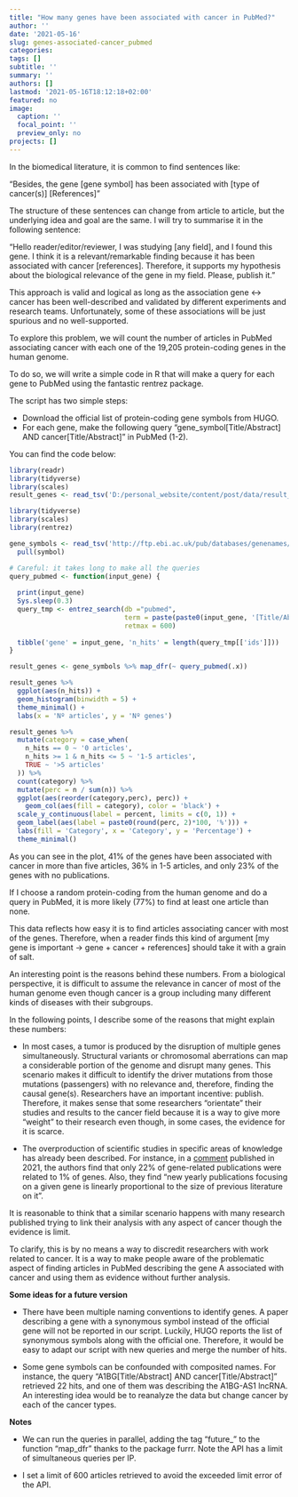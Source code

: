 ```yaml
---
title: "How many genes have been associated with cancer in PubMed?"
author: ''
date: '2021-05-16'
slug: genes-associated-cancer_pubmed
categories: 
tags: []
subtitle: ''
summary: ''
authors: []
lastmod: '2021-05-16T18:12:18+02:00'
featured: no
image:
  caption: ''
  focal_point: ''
  preview_only: no
projects: []
---
```


In the biomedical literature, it is common to find sentences like:

"Besides, the gene [gene symbol] has been associated with [type of cancer(s)] [References]"

The structure of these sentences can change from article to article, but the underlying idea and goal are the same. I will try to summarise it in the following sentence:

"Hello reader/editor/reviewer, I was studying [any field], and I found this gene. I think it is a relevant/remarkable finding because it has been associated with cancer [references]. Therefore, it supports my hypothesis about the biological relevance of the gene in my field. Please, publish it."

This approach is valid and logical as long as the association gene <-> cancer has been well-described and validated by different experiments and research teams. Unfortunately, some of these associations will be just spurious and no well-supported.

To explore this problem, we will count the number of articles in PubMed associating cancer with each one of the 19,205 protein-coding genes in the human genome.

To do so, we will write a simple code in R that will make a query for each gene to PubMed using the fantastic rentrez package.

The script has two simple steps:

* Download the official list of protein-coding gene symbols from HUGO.
* For each gene, make the following query "gene_symbol[Title/Abstract] AND cancer[Title/Abstract]" in PubMed (1-2).

You can find the code below:

```r
library(readr)
library(tidyverse)
library(scales)
result_genes <- read_tsv('D:/personal_website/content/post/data/result_genes.tsv')
```


```r
library(tidyverse)
library(scales)
library(rentrez)

gene_symbols <- read_tsv('http://ftp.ebi.ac.uk/pub/databases/genenames/hgnc/tsv/locus_types/gene_with_protein_product.txt') %>% 
  pull(symbol)

# Careful: it takes long to make all the queries
query_pubmed <- function(input_gene) {
  
  print(input_gene)
  Sys.sleep(0.3)
  query_tmp <- entrez_search(db ="pubmed", 
                             term = paste(paste0(input_gene, '[Title/Abstract]'),' AND ', 'cancer[Title/Abstract]'), 
                             retmax = 600)
  
  tibble('gene' = input_gene, 'n_hits' = length(query_tmp[['ids']]))
}

result_genes <- gene_symbols %>% map_dfr(~ query_pubmed(.x))
```

```r

result_genes %>%
  ggplot(aes(n_hits)) +
  geom_histogram(binwidth = 5) +
  theme_minimal() +
  labs(x = 'Nº articles', y = 'Nº genes')

result_genes %>%
  mutate(category = case_when(
    n_hits == 0 ~ '0 articles',
    n_hits >= 1 & n_hits <= 5 ~ '1-5 articles',
    TRUE ~ '>5 articles'
  )) %>% 
  count(category) %>%
  mutate(perc = n / sum(n)) %>%
  ggplot(aes(reorder(category,perc), perc)) +
    geom_col(aes(fill = category), color = 'black') +
  scale_y_continuous(label = percent, limits = c(0, 1)) +
  geom_label(aes(label = paste0(round(perc, 2)*100, '%'))) +
  labs(fill = 'Category', x = 'Category', y = 'Percentage') +
  theme_minimal()

```



As you can see in the plot, 41% of the genes have been associated with cancer in more than five articles, 36% in 1-5 articles, and only 23% of the genes with no publications. 

If I choose a random protein-coding from the human genome and do a query in PubMed, it is more likely (77%) to find at least one article than none.

This data reflects how easy it is to find articles associating cancer with most of the genes. Therefore, when a reader finds this kind of argument [my gene is important -> gene + cancer + references] should take it with a grain of salt.

An interesting point is the reasons behind these numbers. From a biological perspective, it is difficult to assume the relevance in cancer of most of the human genome even though cancer is a group including many different kinds of diseases with their subgroups. 

In the following points, I describe some of the reasons that might explain these numbers:

* In most cases, a tumor is produced by the disruption of multiple genes simultaneously. Structural variants or chromosomal aberrations can map a considerable portion of the genome and disrupt many genes. This scenario makes it difficult to identify the driver mutations from those mutations (passengers) with no relevance and, therefore, finding the causal gene(s).
Researchers have an important incentive: publish. Therefore, it makes sense that some researchers "orientate" their studies and results to the cancer field because it is a way to give more "weight" to their research even though, in some cases, the evidence for it is scarce. 

* The overproduction of scientific studies in specific areas of knowledge has already been described. For instance, in a [comment](https://www.nature.com/articles/d41586-021-00314-6) published in 2021, the authors find that only 22% of gene-related publications were related to 1% of genes. Also, they find  "new yearly publications focusing on a given gene is linearly proportional to the size of previous literature on it". 

It is reasonable to think that a similar scenario happens with many research published trying to link their analysis with any aspect of cancer though the evidence is limit.

To clarify, this is by no means a way to discredit researchers with work related to cancer. It is a way to make people aware of the problematic aspect of finding articles in PubMed describing the gene A associated with cancer and using them as evidence without further analysis.


**Some ideas for a future version**

* There have been multiple naming conventions to identify genes. A paper describing a gene with a synonymous symbol instead of the official gene will not be reported in our script. Luckily, HUGO reports the list of synonymous symbols along with the official one. Therefore, it would be easy to adapt our script with new queries and merge the number of hits.

* Some gene symbols can be confounded with composited names. For instance, the query "A1BG[Title/Abstract] AND cancer[Title/Abstract]" retrieved 22 hits, and one of them was describing the A1BG-AS1 lncRNA.
An interesting idea would be to reanalyze the data but change cancer by each of the cancer types.

**Notes**

* We can run the queries in parallel, adding the tag "future_" to the function "map_dfr" thanks to the package furrr. Note the API has a limit of simultaneous queries per IP.

* I set a limit of 600 articles retrieved to avoid the exceeded limit error of the API.













